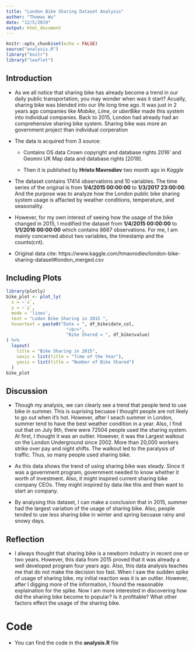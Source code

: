 ---
title: "London Bike Sharing Dataset Analysis"
author: "Thomas Wu"
date: "12/5/2019"
output: html_document
---

```{r setup, include = FALSE}
knitr::opts_chunk$set(echo = FALSE)
source("analysis.R")
library("knitr")
library("leaflet")
```
## **Introduction**

* As we all notice that sharing bike has already become a trend in our daily public transportation, you may wonder when was it start? Acually, sharing bike was blended into our life long time ago. It was just in 2 years ago companies like _Mobike_, _Lime_, or _uberBike_ made this system into individual companies. Back to 2015, London had already had an comprehensive sharing bike system. Sharing bike was more an government project than individual corperation 

* The data is acquired from 3 source:

  * Contains OS data Crown copyright and database rights 2016' and Geomni UK Map data and database rights [2019].
  
  * Then it is published by **Hristo Mavrodiev** two month ago in _Kaggle_

* The dataset contains 17414 observations and 10 variables. The time series of the original is from **1/4/2015  00:00:00** to **1/3/2017  23:00:00**. And the purpose was to analyze how the London public bike sharing system usage is affacted by weather conditions, temperature, and seasonality.

* However, for my own interest of seeing how the usage of the bike changed in 2015, I modified the dataset from **1/4/2015  00:00:00** to **1/1/2016  00:00:00** which contains 8667 observations. For me, I am mainly concerned about two variables, the timestamp and the counts(cnt). 

* Original data cite: https://www.kaggle.com/hmavrodiev/london-bike-sharing-dataset#london_merged.csv

## **Including Plots**

```{r}

library(plotly)
bike_plot <- plot_ly(
  x = ~`x`,
  y = ~`y`,
  mode = 'lines',
  text = "Lodon Bike Sharing in 2015 ",
  hovertext = paste0("Date = ", df_bike$date_col,
                       "<br>",
                       "Bike Shared = ", df_bike$value)
) %>%
  layout(
    title = "Bike Sharing in 2015",
    xaxis = list(title = "Time of the Year"),
    yaxis = list(title = "Number of Bike Shared")
  )
bike_plot
```

## **Discussion**

* Though my analysis, we can clearly see a trend that people tend to use bike in summer. This is suprising becuase I thought people are not likely to go out when it's hot. However, after I seach summer in London, summer tend to have the best weather condition in a year. Also, I find out that on July 9th, there were 72504 people used the sharing system. At first, I thought it was an outlier. However, it was the Largest walkout on the London Underground since 2002. More than 20,000 workers strike over pay and night shifts. The walkout  led to the paralysis of traffic. Thus, so many people used sharing bike. 

* As this data shows the trend of using sharing bike was steady. Since it was a government program, government needed to know whether it worth of investment. Also, it might inspired current sharing bike company CEOs. They might inspired by data like this and then want to start an company.

* By analysing this dataset, I can make a conclusion that in 2015, summer had the largest variation of the usage of sharing bike. Also, people tended to use less sharing bike in winter and spring becuase rainy and snowy days. 

## **Reflection**
* I always thought that sharing bike is a newborn industry in recent one or two years. However, this data from 2015 proved that it was already a well developed program four years ago. Also, this data analysis teaches me that do not make the decision too fast. When I saw the sudden spike of usage of sharing bike, my initial reaction was it is an outlier. However, after I digging more of the information, I found the reasonable explaination for the spike. Now I am more interested in discovering how did the sharing bike become to popular? Is it profitable? What other factors effect the usage of the sharing bike.  

# **Code**

* You can find the code in the **analysis.R** file
